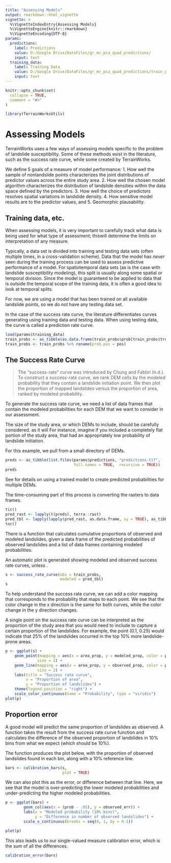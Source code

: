 ```yaml
---
title: "Assessing Models"
output: rmarkdown::html_vignette
vignette: >
  %\VignetteIndexEntry{Assessing Models}
  %\VignetteEngine{knitr::rmarkdown}
  %\VignetteEncoding{UTF-8}
params: 
  predictions: 
    label: Predictions
    value: D:/Google Drive/DataFiles/gr_mc_pca_quad_predictions/
    input: text
  training_data: 
    label: Training Data
    value: D:/Google Drive/DataFiles/gr_mc_pca_quad_predictions/train_probs.Rdata
    input: text
---
```


```r
knitr::opts_chunk$set(
  collapse = TRUE,
  comment = "#>"
)
```

```r
library(TerrainWorksUtils)
```

# Assessing Models

TerrainWorks uses a few ways of assessing models specific to the problem of landslide susceptibility. 
Some of these methods exist in the literature, such as the success rate curve, while some created by TerrainWorks. 

We define 5 goals of a measure of model performance: 
1. How well the sample of nonlandslide points characterizes the joint distributions of predictor values across the entire study area.
2. How well the chosen model algorithm characterizes the distribution of landslide densities within the data space defined by the predictors.
3. How well the choice of predictors resolves spatial variations in landslide density.
4. How sensitive model results are to the predictor values, and
5. Geomorphic plausability.

## Training data, etc. 

When assessing models, it is very important to carefully track what data is being used for what type of assessment; thiswill determine the limits on interpretation of any measure. 

Typically, a data set is divided into training and testing data sets (often multiple times, in a cross-validation scheme). Data that the model has *never* seen during the training process can be used to assess predictive performance of a model. For spatiotemporal data sets (as is the case with landslide susceptibility modeling), this split is usually along some spatial or temporal division. Since the model is guaranteed to be applied to data that is outside the temporal scope of the training data, it is often a good idea to look at temporal splits. 

For now, we are using a model that has been trained on all available landslide points, so we do not have any testing data set. 

In the case of the success rate curve, the literature differentiates curves generating using training data and testing data. When using testing data, the curve is called a prediction rate curve. 

```r
load(params$training_data)
train_probs <- as_tibble(as.data.frame(train_probs$prob[train_probs$truth == "pos", ]))
train_probs <- train_probs %>% rename(prob.pos = pos)
```


## The Success Rate Curve

> The “success-rate” curve was introduced by Chung and Fabbri (n.d.). To construct a success-rate curve, we rank DEM cells by the modeled probability that they contain a landslide initiation point. We then plot the proportion of mapped landslides versus the proportion of area, ranked by modeled probability.

To generate the success rate curve, we need a list of data frames that contain the modeled probabilities for each DEM that we want to consider in our assessment. 

The size of the study area, or which DEMs to include, should be carefully considered. as it will For instance, imagine if you included a completely flat portion of the study area, that had an appropriately low probability of landslide initiation. 

For this example, we pull from a small directory of DEMs. 

```r
preds <- as_tibble(list.files(params$predictions, "predictions.tif", 
                              full.names = TRUE,  recursive = TRUE))
preds
```

See \code{vignette(predicting_new_data)} for details on using a trained model to create predicted probabilities for multiple DEMs. 

The time-consuming part of this process is converting the rasters to data frames. 

```r
tic()
pred_rast <- lapply(t(preds), terra::rast)
pred_tbl <- lapply(lapply(pred_rast, as.data.frame, xy = TRUE), as_tibble)
toc()
```
There is a \code{success_rate_curve} function that calculates cumulative proportions of observed and modeled landslides, given a data frame of the predicted probabilities of observed landslides and a list of data frames containing modeled probabilities. 

An automatic plot is generated showing modeled and observed success rate curves, unless \code{plot = FALSE}. 

```r
s <- success_rate_curve(obs = train_probs, 
                        modeled = pred_tbl)
s
```

To help understand the success rate curve, we can add a color mapping that corresponds to the probability that maps to each point. We see that the color change in the x direction is the same for both curves, while the color change in the y direction changes. 

A single point on the success rate curve can be interpreted as the proportion of the study area that you would need to include to capture a certain proportion of the landslides. For example, the point (0.1, 0.25) would indicate that 25% of the landslides occurred in the top 10% more landslide-prone areas. 

```r
p <- ggplot(s) +
    geom_point(mapping = aes(x = area_prop, y = modeled_prop, color = prob),
              size = 2) +
    geom_line(mapping = aes(x = area_prop, y = observed_prop, color = prob),
              size = 2) +
    labs(title = "Success rate curve",
         x = "Proportion of area",
         y = "Proportion of landslides") +
    theme(legend.position = "right") + 
    scale_color_continuous(name = "Probability", type = "viridis")
plot(p)
```
## Proportion error

A good model will predict the same proportion of landslides as observed. A \code{calibration_bars()} function takes the result from the success rate curve function and calculates the difference of the observed proportion of landslides in 10% bins from what we expect (which should be 10%). 

The function produces the plot below, with the proportion of observed landslides found in each bin, along with a 10% reference line. 

```r
bars <- calibration_bars(s,
                         plot = TRUE)
```

We can also plot this as the error, or difference between that line. Here, we see that the model is over-predicting the lower modeled probabilities and under-predicting the higher modeled probabilities. 

```r
p <- ggplot(bars) +
        geom_col(aes(x = (prob - .05), y = observed_err)) +
        labs(x = "Modeled probability (10% bins)",
             y = "Difference in number of observed landslides") +
        scale_x_continuous(breaks = seq(0, 1, by = 0.1))

plot(p)
```
This also leads us to our single-valued measure calibration error, which is the sum of all the differences. 

```r
calibration_error(bars)
```

